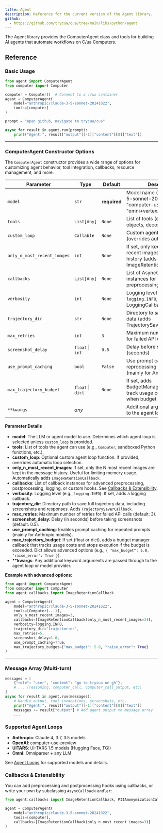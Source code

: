 ```yaml
---
title: Agent
description: Reference for the current version of the Agent library.
github:
  - https://github.com/trycua/cua/tree/main/libs/python/agent
---
```


The Agent library provides the ComputerAgent class and tools for building AI agents that automate workflows on C/ua Computers.

## Reference

### Basic Usage

```python
from agent import ComputerAgent
from computer import Computer

computer = Computer()  # Connect to a c/ua container
agent = ComputerAgent(
    model="anthropic/claude-3-5-sonnet-20241022",
    tools=[computer]
)

prompt = "open github, navigate to trycua/cua"

async for result in agent.run(prompt):
    print("Agent:", result["output"][-1]["content"][0]["text"])
```

---

### ComputerAgent Constructor Options

The `ComputerAgent` constructor provides a wide range of options for customizing agent behavior, tool integration, callbacks, resource management, and more.

| Parameter | Type | Default | Description |
|-----------|------|---------|-------------|
| `model` | `str` | **required** | Model name (e.g., "claude-3-5-sonnet-20241022", "computer-use-preview", "omni+vertex_ai/gemini-pro") |
| `tools` | `List[Any]` | `None` | List of tools (e.g., computer objects, decorated functions) |
| `custom_loop` | `Callable` | `None` | Custom agent loop function (overrides auto-selection) |
| `only_n_most_recent_images` | `int` | `None` | If set, only keep the N most recent images in message history (adds ImageRetentionCallback) |
| `callbacks` | `List[Any]` | `None` | List of AsyncCallbackHandler instances for preprocessing/postprocessing |
| `verbosity` | `int` | `None` | Logging level (`logging.DEBUG`, `logging.INFO`, etc.; adds LoggingCallback) |
| `trajectory_dir` | `str` | `None` | Directory to save trajectory data (adds TrajectorySaverCallback) |
| `max_retries` | `int` | `3` | Maximum number of retries for failed API calls |
| `screenshot_delay` | `float` \| `int` | `0.5` | Delay before screenshots (seconds) |
| `use_prompt_caching` | `bool` | `False` | Use prompt caching to avoid reprocessing the same prompt (mainly for Anthropic) |
| `max_trajectory_budget` | `float` \| `dict` | `None` | If set, adds BudgetManagerCallback to track usage costs and stop when budget is exceeded |
| `**kwargs` | _any_ |  | Additional arguments passed to the agent loop |

#### Parameter Details

- **model**: The LLM or agent model to use. Determines which agent loop is selected unless `custom_loop` is provided.
- **tools**: List of tools the agent can use (e.g., `Computer`, sandboxed Python functions, etc.).
- **custom_loop**: Optional custom agent loop function. If provided, overrides automatic loop selection.
- **only_n_most_recent_images**: If set, only the N most recent images are kept in the message history. Useful for limiting memory usage. Automatically adds `ImageRetentionCallback`.
- **callbacks**: List of callback instances for advanced preprocessing, postprocessing, logging, or custom hooks. See [Callbacks & Extensibility](#callbacks--extensibility).
- **verbosity**: Logging level (e.g., `logging.INFO`). If set, adds a logging callback.
- **trajectory_dir**: Directory path to save full trajectory data, including screenshots and responses. Adds `TrajectorySaverCallback`.
- **max_retries**: Maximum number of retries for failed API calls (default: 3).
- **screenshot_delay**: Delay (in seconds) before taking screenshots (default: 0.5).
- **use_prompt_caching**: Enables prompt caching for repeated prompts (mainly for Anthropic models).
- **max_trajectory_budget**: If set (float or dict), adds a budget manager callback that tracks usage costs and stops execution if the budget is exceeded. Dict allows advanced options (e.g., `{ "max_budget": 5.0, "raise_error": True }`).
- **\*\*kwargs**: Any additional keyword arguments are passed through to the agent loop or model provider.

**Example with advanced options:**

```python
from agent import ComputerAgent
from computer import Computer
from agent.callbacks import ImageRetentionCallback

agent = ComputerAgent(
    model="anthropic/claude-3-5-sonnet-20241022",
    tools=[Computer(...)],
    only_n_most_recent_images=3,
    callbacks=[ImageRetentionCallback(only_n_most_recent_images=3)],
    verbosity=logging.INFO,
    trajectory_dir="trajectories",
    max_retries=5,
    screenshot_delay=1.0,
    use_prompt_caching=True,
    max_trajectory_budget={"max_budget": 5.0, "raise_error": True}
)
```

---

### Message Array (Multi-turn)

```python
messages = [
    {"role": "user", "content": "go to trycua on gh"},
    # ... (reasoning, computer_call, computer_call_output, etc)
]
async for result in agent.run(messages):
    # Handle output, tool invocations, screenshots, etc.
    print("Agent:", result["output"][-1]["content"][0]["text"])
    messages += result["output"] # Add agent output to message array
    ...
```

### Supported Agent Loops
- **Anthropic**: Claude 4, 3.7, 3.5 models
- **OpenAI**: computer-use-preview
- **UITARS**: UI-TARS 1.5 models (Hugging Face, TGI)
- **Omni**: Omniparser + any LLM

See [Agent Loops](../../agent-sdk/agent-loops) for supported models and details.

### Callbacks & Extensibility

You can add preprocessing and postprocessing hooks using callbacks, or write your own by subclassing `AsyncCallbackHandler`:

```python
from agent.callbacks import ImageRetentionCallback, PIIAnonymizationCallback

agent = ComputerAgent(
    model="anthropic/claude-3-5-sonnet-20241022",
    tools=[computer],
    callbacks=[ImageRetentionCallback(only_n_most_recent_images=3)]
)
```